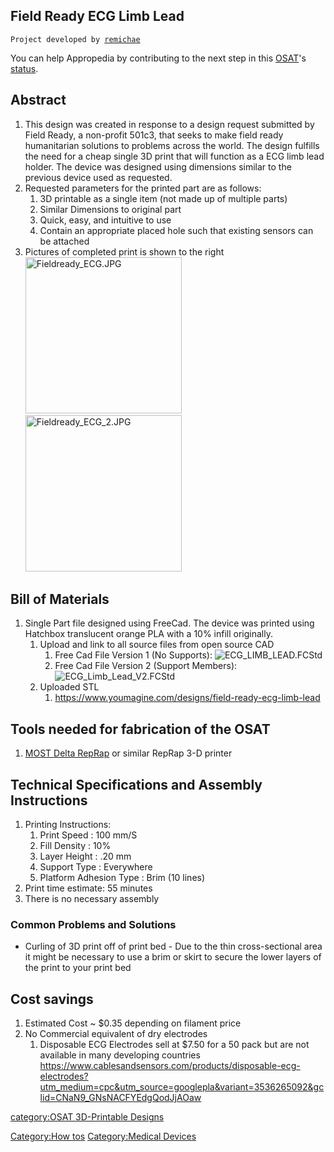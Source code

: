 
{{777}}
== Field Ready ECG Limb Lead ==
 Project developed by [[remichae]]
{{Statusboxtop}}
{{status-design}}
{{status-prototype}}
You can help Appropedia by contributing to the next step in this [[OSAT]]'s [[:Category:Status|status]].
{{boxbottom}}

==Abstract==
# This design was created in response to a design request submitted by Field Ready, a non-profit 501c3, that seeks to make field ready humanitarian solutions to problems across the world. The design fulfills the need for a cheap single 3D print that will function as a ECG limb lead holder. The device was designed using dimensions similar to the previous device used as requested. 
# Requested parameters for the printed part are as follows:
## 3D printable as a single item (not made up of multiple parts)
## Similar Dimensions to original part
## Quick, easy, and intuitive to use
## Contain an appropriate placed hole such that existing sensors can be attached
# Pictures of completed print is shown to the right[[Image:Fieldready_ECG.JPG|250px|right]] [[Image:Fieldready_ECG_2.JPG|250px|right]]

== Bill of Materials==
# Single Part file designed using FreeCad. The device was printed using Hatchbox translucent orange PLA with a 10% infill originally.  
## Upload and link to all source files from open source CAD
###Free Cad File Version 1  (No Supports): [[File:ECG LIMB LEAD.FCStd]]
###Free Cad File Version 2  (Support Members): [[File:ECG Limb Lead V2.FCStd]]
## Uploaded STL
### https://www.youmagine.com/designs/field-ready-ecg-limb-lead

== Tools needed for fabrication of the OSAT==
# [[Athena Build Overview| MOST Delta RepRap]] or similar RepRap 3-D printer

== Technical Specifications and Assembly Instructions==
# Printing Instructions:
## Print Speed : 100 mm/S
## Fill Density : 10%
## Layer Height : .20 mm
## Support Type : Everywhere
## Platform Adhesion Type : Brim (10 lines)
# Print time estimate: 55 minutes
# There is no necessary assembly

=== Common Problems and Solutions===
* Curling of 3D print off of print bed - Due to the thin cross-sectional area it might be necessary to use a brim or skirt to secure the lower layers of the print to your print bed

== Cost savings==
# Estimated Cost ~ $0.35 depending on filament price
# No Commercial equivalent of dry electrodes
## Disposable ECG Electrodes sell at $7.50 for a 50 pack but are not available in many developing countries https://www.cablesandsensors.com/products/disposable-ecg-electrodes?utm_medium=cpc&utm_source=googlepla&variant=3536265092&gclid=CNaN9_GNsNACFYEdgQodJjAOaw



[[Category:How tos]]
[[Category:Medical Devices]]
[[category:OSAT 3D-Printable Designs]]